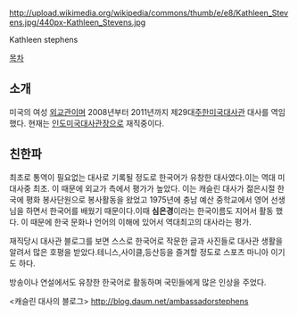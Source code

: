 
http://upload.wikimedia.org/wikipedia/commons/thumb/e/e8/Kathleen_Stevens.jpg/440px-Kathleen_Stevens.jpg

Kathleen stephens

[[목차]]
== 소개 ==
미국의 여성 [[외교관]]이며 2008년부터 2011년까지 제29대[[주한미국대사관]] 대사를 역임했다. 현재는 [[인도]]미국대사관장으로 재직중이다.

== 친한파 ==
최초로 통역이 필요없는 대사로 기록될 정도로 한국어가 유창한 대사였다.이는 역대 미대사중 최초.
이 때문에 외교가 측에서 평가가 높았다. 이는 캐슬린 대사가 젊은시절 한국에 평화 봉사단원으로 봉사활동을 왔었고 1975년에 충남 예산 중학교에서 영어 선생님을 하면서 한국어를 배웠기 때문이다.이때 '''심은경'''이라는 한국이름도 지어서 활동 했다. 이 때문에 한국 문화나 언어의 이해에 있어서 역대최고의 대사라는 평가.
 
재직당시 대사관 블로그를 보면 스스로 한국어로 작문한 글과 사진들로 대사관 생활을 알려서 많은 호평을 받았다.테니스,사이클,등산등을 즐겨할 정도로 스포츠 마니아 이기도 하다.

방송이나 연설에서도 유창한 한국어로 활동하며 국민들에게 많은 인상을 주었다.

<캐슬린 대사의 블로그>
http://blog.daum.net/ambassadorstephens
